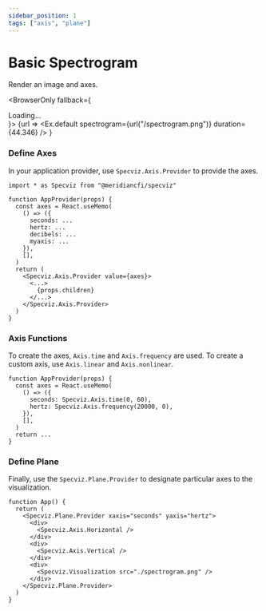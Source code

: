 ```yaml
---
sidebar_position: 1
tags: ["axis", "plane"]
---
```


# Basic Spectrogram

Render an image and axes.


<BrowserOnly fallback={<div>Loading...</div>}>
  {url => 
    <Ex.default
      spectrogram={url("/spectrogram.png")}
      duration={44.346}
    />
  }
</BrowserOnly>

### Define Axes

In your application provider, use `Specviz.Axis.Provider` to provide the axes.

```tsx title="./App.jsx"
import * as Specviz from "@meridiancfi/specviz"

function AppProvider(props) {
  const axes = React.useMemo(
    () => ({
      seconds: ...
      hertz: ...
      decibels: ...
      myaxis: ...
    }),
    [],
  )
  return (
    <Specviz.Axis.Provider value={axes}>
      <...>
        {props.children}
      </...>
    </Specviz.Axis.Provider>
  )
}
```

### Axis Functions

To create the axes, `Axis.time` and `Axis.frequency` are
used. To create a custom axis, use `Axis.linear` and `Axis.nonlinear`.

```tsx title="./App.jsx"
function AppProvider(props) {
  const axes = React.useMemo(
    () => ({
      seconds: Specviz.Axis.time(0, 60),
      hertz: Specviz.Axis.frequency(20000, 0),
    }),
    [],
  )
  return ...
}
```

### Define Plane

Finally, use the `Specviz.Plane.Provider` to designate particular axes to the
visualization.

```tsx title="./App.jsx"
function App() {
  return (
    <Specviz.Plane.Provider xaxis="seconds" yaxis="hertz">
      <div>
        <Specviz.Axis.Horizontal />
      </div>
      <div>
        <Specviz.Axis.Vertical />
      </div>
      <div>
        <Specviz.Visualization src="./spectrogram.png" />
      </div>
    </Specviz.Plane.Provider>
  )
}
```
